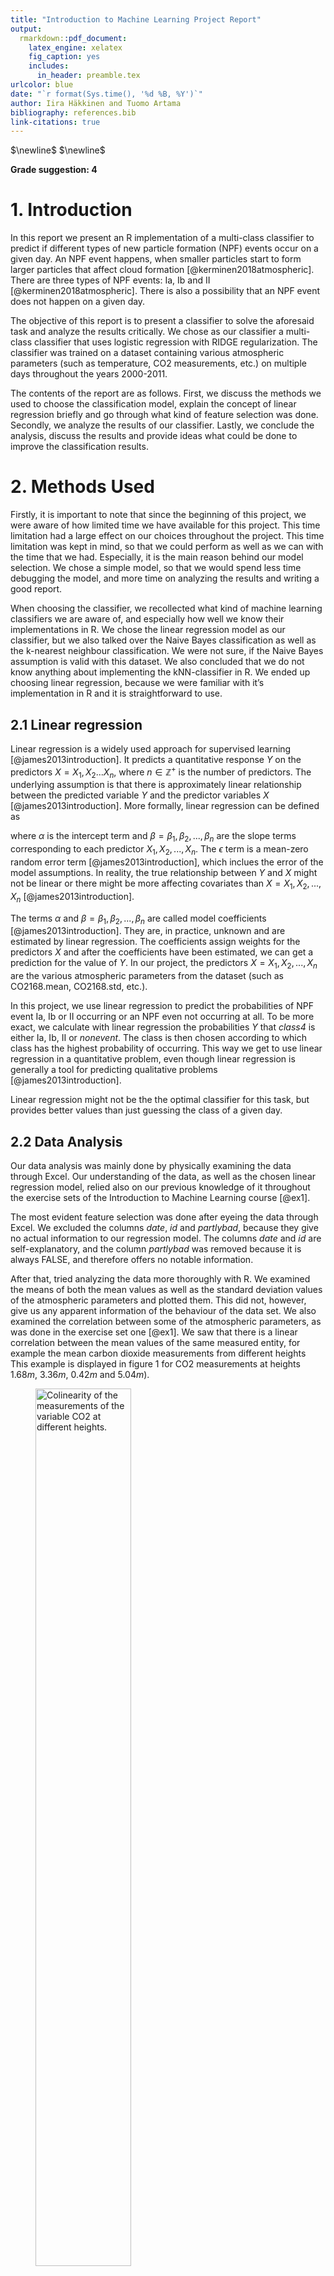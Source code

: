 ```yaml
---
title: "Introduction to Machine Learning Project Report"
output:
  rmarkdown::pdf_document:
    latex_engine: xelatex
    fig_caption: yes        
    includes:  
      in_header: preamble.tex
urlcolor: blue
date: "`r format(Sys.time(), '%d %B, %Y')`"
author: Iira Häkkinen and Tuomo Artama
bibliography: references.bib
link-citations: true
---
```

$\newline$
$\newline$

**Grade suggestion: 4**

# 1. Introduction

In this report we present an R implementation of a multi-class classifier to predict if different types of new particle formation (NPF) events occur on a given day. An NPF event happens, when smaller particles start to form larger particles that affect cloud formation [@kerminen2018atmospheric]. There are three types of NPF events: Ia, Ib and II [@kerminen2018atmospheric]. There is also a possibility that an NPF event does not happen on a given day.

The objective of this report is to present a classifier to solve the aforesaid task and analyze the results critically. We chose as our classifier a multi-class classifier that uses logistic regression with RIDGE regularization. The classifier was trained on a dataset containing various atmospheric parameters (such as temperature, CO2 measurements, etc.) on multiple days throughout the years 2000-2011. 

<!-- tähän kappale tuloksista -->

The contents of the report are as follows. First, we discuss the methods we used to choose the classification model, explain the concept of linear regression briefly and go through what kind of feature selection was done. Secondly, we analyze the results of our classifier. Lastly, we conclude the analysis, discuss the results and provide ideas what could be done to improve the classification results.


# 2. Methods Used

Firstly, it is important to note that since the beginning of this project, we were aware of how limited time we have available for this project. This time limitation had a large effect on our choices throughout the project. This time limitation was kept in mind, so that we could perform as well as we can with the time that we had. Especially, it is the main reason behind our model selection. We chose a simple model, so that we would spend less time debugging the model, and more time on analyzing the results and writing a good report.

When choosing the classifier, we recollected what kind of machine learning classifiers we are aware of, and especially how well we know their implementations in R. We chose the linear regression model as our classifier, but we also talked over the Naive Bayes classification as well as the k-nearest neighbour classification. We were not sure, if the Naive Bayes assumption is valid with this dataset. We also concluded that we do not know anything about implementing the kNN-classifier in R. We ended up choosing linear regression, because we were familiar with it's implementation in R and it is straightforward to use. 


## 2.1 Linear regression

Linear regression is a widely used approach for supervised learning [@james2013introduction]. It predicts a quantitative response $Y$ on the predictors $X={X_1,X_2...X_n}$, where $n \in \mathbb{Z}^+$ is the number of predictors. The underlying assumption is that there is approximately linear relationship between the predicted variable $Y$ and the predictor variables $X$ [@james2013introduction]. More formally, linear regression can be defined as

\begin{equation}
Y = \alpha + \beta X + \epsilon
\end{equation}

where $\alpha$ is the intercept term and $\beta=\beta_1, \beta_2,...,\beta_n$ are the slope terms corresponding to each predictor $X_1, X_2,...,X_n$. The $\epsilon$ term is a mean-zero random error term [@james2013introduction], which inclues the error of the model assumptions. In reality, the true relationship between $Y$ and $X$ might not be linear or there might be more affecting covariates than $X=X_1,X_2,...,X_n$ [@james2013introduction].

The terms $\alpha$ and $\beta=\beta_1, \beta_2,...,\beta_n$ are called model coefficients [@james2013introduction]. They are, in practice, unknown and are estimated by linear regression. The coefficients assign weights for the predictors $X$ and after the coefficients have been estimated, we can get a prediction for the value of $Y$. In our project, the predictors $X = X_1, X_2,...,X_n$ are the various atmospheric parameters from the dataset (such as CO2168.mean, CO2168.std, etc.). 

In this project, we use linear regression to predict the probabilities of NPF event Ia, Ib or II occurring or an NPF even not occurring at all. To be more exact, we calculate with linear regression the probabilities $Y$ that *class4* is either Ia, Ib, II or *nonevent*. The class is then chosen according to which class has the highest probability of occurring. This way we get to use linear regression in a quantitative problem, even though linear regression is generally a tool for predicting qualitative problems [@james2013introduction].


<!-- pros and cons of linear regression in this task -->
Linear regression might not be the the optimal classifier for this task, but provides better values than just guessing the class of a given day.

## 2.2 Data Analysis

Our data analysis was mainly done by physically examining the data through Excel. Our understanding of the data, as well as the chosen linear regression model, relied also on our previous knowledge of it throughout the exercise sets of the Introduction to Machine Learning course [@ex1]. 

The most evident feature selection was done after eyeing the data through Excel. We excluded the columns *date*, *id* and *partlybad*, because they give no actual information to our regression model. The columns *date* and *id* are self-explanatory, and the column *partlybad* was removed because it is always FALSE, and therefore offers no notable information.

After that, tried analyzing the data more thoroughly with R. We examined the means of both the mean values as well as the standard deviation values of the atmospheric parameters and plotted them. This did not, however, give us any apparent information of the behaviour of the data set. We also examined the correlation between some of the atmospheric parameters, as was done in the exercise set one [@ex1]. We saw that there is a linear correlation between the mean values of the same measured entity, for example the mean carbon dioxide measurements from different heights This example is displayed in figure 1 for CO2 measurements at heights $1.68m$, $3.36m$, $0.42m$ and $5.04m$).

![Colinearity of the measurements of the variable CO2 at different heights.](colinear.png){width=60%}

This suggests that the measurements for the same parameter (such as CO2 in this example) form colinear groups in the data. This means, that the measurements inside one colinear group give out no additional information for a classification model and, thus, only one measurement from a colinear group can be chosen as a covariate for the model without losing any data [@james2013introduction]. The linear regression implementation that we chose, can do this automatically and, therefore, we did not have to do any data manipulation conserning the colinear groups.


## 2.3 Implementation

Our multi-class classifier is implemented in R using logistic regression. The classifier is implemented using the *glmnet* regressor provided by the library *glmnet*. The implementation of the model can be seen in the code block below (for full implementation, see the appendix of this report). We chose to use both RIDGE and LASSO regularization in a 50/50 relationship with our logistic regression model. This can be done with *glmnet* by setting the *alpha* parameter value to $0.5$. The parameter *alpha* controls the choice of LASSO or RIDGE (RIDGE being 0 and LASSO 1) and *lambda* controls the volume of the regularization to the coefficients ($\beta$ in equation 1) of the model. We chose regularization over no regularization, because by testing both, we noticed that the accuracy was better with regularization.

$\newline$
```r
model <- glmnet(class4 ~ ., npf, family = "multinomial", alpha = 0.5, lambda = 0.012)
```
$\newline$

The choice of both RIDGE and LASSO as the regularization method was done by simply trying different values by hand for both RIDGE and LASSO regularization and these two together. By manually changing the value of the *alpha* parameter, we noticed that having a 50/50 ratio of LASSO and RIDGE gave us better validation and cross-validation accuracies, than having only LASSO or only RIDGE. We did not try different combinations of *alpha* and *labda* exhaustively, so it is possible that the model can be improved in this respect.

The choice of the *lambda* value in the *glmnet* function was done by examining how the validation accuracy and cross-validation accuracy behave as a function of lambda. We calculated these accuracies iteratively, during each iteration we trained $20$ different models with different *lambda* values. All models had the same *alpha* value, $0.5$. First, we had an educated guess on what scale the *lambda* value should have. We first set a somewhat broad interval of $]0,1]$ for *lambda* and examined how the accuracies behaved (see figure 2). It is evident, that the best accuracies are achieved with a lambda value that is close to $0$.

![Validation accuracy and 5-fold cross-validation accuracy as a function of lambda in an interval from $0$ to $1$.](acc-vs-lambda_1.png){width=70%}

We then examined iteratively two smaller intervals of $20$ lambda values, first the interval of $[0.005,0.040]$ and then the interval of $[0.004,0.018]$. Our experiments showed, that with *lambda* value of approximately $0.012$, both the validation accuracy as well as the 5-fold cross-validation accuracy peaked. The value $\lambda = 0.012$ was then chosen as our final value for the regression model. Figure 3 illustrates the behaviour if the two accuracy values as a function of lambda on the second interval of $[0.005,0.040]$. 

![Validation accuracy and 5-fold cross-validation accuracy as a function of lambda in an interval from $0.005$ to $0.040$.](acc-vs-lambda_2.png){width=70%}

An even better combination of the model parameters *alpha* and *lambda* could have been acquired with a more automated method. Especially, our method for choosing *alpha* is not as convincing as our method of choosing *lambda* for the given *alpha*. The main reason we did not loop through many different combinations of these model parameters was that it would have been time-consuming. Thus, our choice of *alpha* may be a fault in our model, since we do not have solid evidence backing this choice.




# 3. Results

The results show that our classifier appears to be working at least better than a 50/50-classifier. 


- cross-validation and cross-validation error
- accuracy and perplexity
- how the regularization (LASSO, RIDGE) affects the resulting accuracy and perplexity
- other types of models and how they perform in respect to each other (**if we have time**)
  - choose the best out of these as our classifier
  
<!-- choise of model parameters (lasso ridge ja niiden arvot glmnet-funktiossa, miten vaikuttaa) -->


# 4. Discussion

<!-- mimmoset tulokset oli -->
Overall, this linear regression model implemented with *glmnet* in R gives fairly good results for the classification task of predicting if different types of new particle formation events occur on a given day. There are still possible ways to refine the implementation so that the accuracy and cross-validation accuracy would be even better.
<!-- mitä voi päätellä tuloksista -->

<!-- mitä olisi voinut parantaa / tehdä toisin -->
We would have liked to do comparison on different classification models, but from pretty far on saw that this might not be possible due to the limited time window for completing this project. By implementing a few classifiers more, we could have compared the accuracies of these classifiers and chosen the best one out of these. The pros and cons of different classifiers could also have been discussed.


# 6. Grading

When considering all aspects of this project, we think we did rather well. We recognize, that our time limitations have affected the scale of this project. We did not have time to analyze our model and the results as widely as may have been possible, but the analysis that we made was done thoroughly. So, we think that all that is expalained on this report, has been done rather well. Our classifier may not be the most sophisticated, but it works sufficiently well (and the goodness of the classifier also does not affect the grading). We have provided answers for all the required questions from the term project description in this report.

This report shows that we have a good understanding on the topics of the course. We understand the perks as well as the limitations of our chosen classification method, and we have analyzed the results critically. The parts we did not have time for have also been mentioned to show that our understanding of the task at hand does not limit only to the contents of this report. The report has been written in a clear manner and it follows the scientific style of writing.

Our suggestion for our grade is $4$. We stuck to our schedule really well and were fully aware of our limitations, so that we could output a report that is constructed clearly and contains proper analysis of our choises. Because we can think of many things that could have yet been done, we are not sure if this project if worthy of the grade 5. When looking at the grading instructions for the grade  $3$, we think that we have in some parts performed better than the descriptions there.



\newpage
# References

<div id="refs"></div>

\newpage
# Appendix

The R implementation of our multi-class classifier is provided here.

```r
options(error = function() traceback(3))

library(glmnet)
library(glmnetUtils)

npf <- read.csv("npf_train.csv")
npf_test <- read.csv("npf_test_hidden.csv")

# Remove columns "id", "date" and "partlybad" and set dates as rownames
rownames(npf) <- npf[, "date"]
npf <- npf[, -c((1:2), 4)]


# Some helpful functions
accuracy <- function(real, pred) {
    sum(as.numeric(real == pred)) / length(pred)
}

# Create a linear model
model <- glmnet(class4 ~ ., npf, family = "multinomial", alpha = 0, lambda = 0.01)

coefficients(model)

# Create variable class2 where the value is "event" if there was an NPF event
# and "nonevent" otherwise.
npf$class2 <- factor("event", levels = c("nonevent", "event"))
npf$class2[npf$class4 == "nonevent"] <- "nonevent"

# Predict class4 on training data
predicted <- predict(model, newdata = npf, type = "response")[,,1]

predicted_class4 <- c()
predicted_class2 <- c()
predicted_probs <- c()
for (i in 1:length(predicted[, 1])) {
    pred_class <- colnames(predicted)[which.max(predicted[i, ])]
    predicted_class4 <- c(predicted_class4, pred_class)
    event_prob <- 1 - predicted[i, 4]
    predicted_probs <- c(predicted_probs, event_prob)
    predicted_class2 <- c(predicted_class2, c("nonevent", "event")[1 + (event_prob > 0.5)])
}

acc <- accuracy(npf$class4, predicted_class4)

cat("Multiclass accuracy: ")
cat(acc)
cat("\n")


binary_acc <- accuracy(npf$class2, predicted_class2)

cat("Binary accuracy: ")
cat(binary_acc)
cat("\n")

# Predict class4 on test data
predicted <- predict(model, newdata = npf_test, type = "response")[,,1]

predicted_class4 <- c()
predicted_class2 <- c()
predicted_probs <- c()
for (i in 1:length(predicted[, 1])) {
    pred_class <- colnames(predicted)[which.max(predicted[i, ])]
    predicted_class4 <- c(predicted_class4, pred_class)
    event_prob <- 1 - predicted[i, 4]
    predicted_probs <- c(predicted_probs, event_prob)
    predicted_class2 <- c(predicted_class2, c("nonevent", "event")[1 + (event_prob > 0.5)])
}


write.csv(data.frame(class4=predicted_class4, p=predicted_probs), "answers.csv", row.names=F, quote=F)
```


